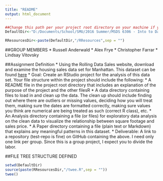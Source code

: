 ```yaml
---
title: "README"
output: html_document
---
```


```r
##Change this path per your project root directory on your machine if you wish to regen the README.html file
DefaultDir<-"D:/Documents/School/SMU/2016 Summer/MSDS 6306 - Into to Data Science/Assignments/Week 3/Live Session/Live_Session_3_Project"

RResourcesDir<-paste(DefaultDir,"/RResources",sep = "")
```

##GROUP MEMBERS
* Russell Anderwald
* Alex Frye
* Christopher Farrar
* Lindsay Vitovsky

##Assignment Definition
* Using the Rolling Data Sales website, download and examine the housing sales data set for Manhattan. This dataset can be found [here](http://www1.nyc.gov/home/search/index.page?search-terms=Rolling+sales+update)
* Goal: Create an RStudio project for the analysis of this data set. Your file structure within the project should include the following:
* A README file in the project root directory that includes an explanation of the purpose of the project and the other filesR
* A data directory containing files to load in and clean up the data. The clean up should include finding out where there are outliers or missing values, deciding how you will treat them, making sure the dates are formatted correctly, making sure values you think are numerical are being treated as such (correct R class), etc.
* An Analysis directory containing a file (or files) for exploratory data analysis on the clean data to visualize the relationship between square footage and sales price.
* A Paper directory containing a file (plain text or Markdown) that explains any meaningful patterns in this dataset.
* Deliverable: A link to a repository (test-repo is fine) on GitHub containing the above. I need only one link per group. Since this is a group project, I expect you to divide the labor.

##FILE TREE STRUCTURE DEFINED
```r
setwd(DefaultDir)
source(paste(RResourcesDir,"/twee.R",sep = ""))
twee()
```
